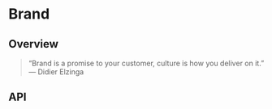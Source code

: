 
<Meta of={BrandStories} />

# Brand

<ResourceLinks
  sourceCode="https://github.com/cultureamp/kaizen-design-system/tree/main/packages/components/src/Brand"
  figma="https://www.figma.com/file/ZRfnoNUXbGZv4eVWLbF4Az/%F0%9F%96%BC%EF%B8%8F-Component-Gallery?type=design&node-id=5-353&mode=design&t=VzrsL0wR4yiimjBa-0"
  designGuidelines="https://cultureamp.atlassian.net/wiki/spaces/DesignSystem/pages/3065021567/Brand"
  className="!mb-8"
/>

<KaioNotification />

<Installation
  installCommand="yarn add @kaizen/components"
  importStatement='import { Brand } from "@kaizen/components"'
/>

## Overview

> “Brand is a promise to your customer, culture is how you deliver on it.”
> — Didier Elzinga

<Canvas of={BrandStories.Playground} />
<Controls of={BrandStories.Playground} />

## API

<DocsStory of={BrandStories.Variants} />
